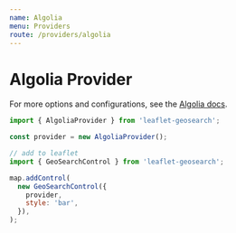 ```yaml
---
name: Algolia
menu: Providers
route: /providers/algolia
---
```



# Algolia Provider

For more options and configurations, see the [Algolia docs][1].

<Playground>
  <Map provider="Algolia" />
</Playground>

```js
import { AlgoliaProvider } from 'leaflet-geosearch';

const provider = new AlgoliaProvider();

// add to leaflet
import { GeoSearchControl } from 'leaflet-geosearch';

map.addControl(
  new GeoSearchControl({
    provider,
    style: 'bar',
  }),
);
```

[1]: https://community.algolia.com/places/api-clients.html#rest-api
